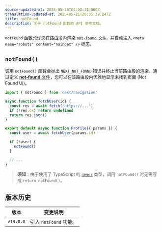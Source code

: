 ```yaml
---
source-updated-at: 2025-05-16T04:52:11.000Z
translation-updated-at: 2025-05-21T20:35:39.247Z
title: notFound
description: 关于 notFound 函数的 API 参考文档。
---
```


`notFound` 函数允许您在路由段内渲染 [`not-found 文件`](/docs/app/api-reference/file-conventions/not-found)，并自动注入 `<meta name="robots" content="noindex" />` 标签。

## `notFound()`

调用 `notFound()` 函数会抛出 `NEXT_NOT_FOUND` 错误并终止当前路由段的渲染。通过定义 [**not-found** 文件](/docs/app/api-reference/file-conventions/not-found)，您可以在该路由段内优雅地显示未找到页面 (Not Found UI)。

```jsx filename="app/user/[id]/page.js"
import { notFound } from 'next/navigation'

async function fetchUser(id) {
  const res = await fetch('https://...')
  if (!res.ok) return undefined
  return res.json()
}

export default async function Profile({ params }) {
  const user = await fetchUser(params.id)

  if (!user) {
    notFound()
  }

  // ...
}
```

> **须知**：由于使用了 TypeScript 的 [`never`](https://www.typescriptlang.org/docs/handbook/2/functions.html#never) 类型，调用 `notFound()` 时无需写成 `return notFound()`。

## 版本历史

| 版本       | 变更说明               |
| ---------- | ---------------------- |
| `v13.0.0`  | 引入 `notFound` 功能。 |